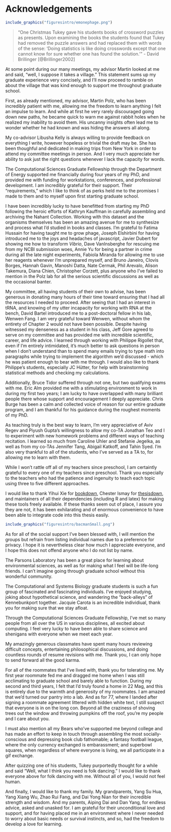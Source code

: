 # Acknowledgements {-}

```r
include_graphics("figuresintro/emonephage.png")
```

> "One Christmas Tukey gave his students books of crossword puzzles as presents. Upon examining the books the students found that Tukey had removed the puzzle answers and had replaced them with words of the sense: 'Doing statistics is like doing crosswords except that one cannot know for sure whether one has found the solution.'" - David Brillinger [@Brillinger2002]

At some point during our many meetings, my advisor Martin looked at me and said, "well, I suppose it takes a village." This statement sums up my graduate experience very concisely, and I'll now proceed to ramble on about the village that was kind enough to support me throughout graduate school.

First, as already mentioned, my advisor, Martin Polz, who has been incredibly patient with me, allowing me the freedom to learn anything I felt an impulse to learn. And while at first he very rarely discouraged going down new paths, he became quick to warn me against rabbit holes when he realized my inability to avoid them. His uncanny insights often lead me to wonder whether he had known and was hiding the answers all along.

My co-advisor Libusha Kelly is always willing to provide feedback on everything I write, however hopeless or trivial the draft may be. She has been thoughful and dedicated in making trips from New York in order to attend my committee meetings in person. And I very much appreciate her ability to ask just the right questions whenever I lack the capacity for words. 

The Computational Sciences Graduate Fellowship through the Department of Energy supported me financially during four years of my PhD, and provided me with funding for workstations, conferences, and professional development. I am incredibly grateful for their support. Their "requirements," which I like to think of as perks held me to the promises I made to them and to myself upon first starting graduate school.

I have been incredibly lucky to have benefitted from starting my PhD following the heroic efforts of Kathryn Kauffman in carefully assembling and archiving the Nahant Collection. Working with this dataset and the organisms themselves has been an amazing avenue for me to synthesize and process what I'd studied in books and classes. I'm grateful to Fatima Hussain for having taught me to grow phage, Joseph Elshirbini for having introduced me to the joys and headaches of javascript, Javier Dubert for showing me how to transform *Vibrio*, Dave VanInsberghe for rescuing me from my NCBI submission woes, Annie Yu for being a partner in crime during all the late night experiments, Fabiola Miranda for allowing me to use her reagents whenever I'm unprepared myself, and Bruno Janeiro, Clovis Borges, Hannah Gavin, Manoshi Datta, Nate Cermak, Phil Arevalo, Alison Takemura, Diana Chien, Christopher Corzett, plus anyone who I've failed to mention in the Polz lab for all the serious scientific discussions as well as the occasional banter.

My committee, all having students of their own to advise, has been generous in donating many hours of their time toward ensuring that I had all the resources I needed to proceed. After seeing that I had an interest in tRNA, and knowing of my utter incapacity for working with RNA at the bench, David Bartel introduced me to a post-doctoral fellow in his lab, Wenwen Fang. I am very grateful toward Wenwen, without whom the entirety of Chapter 2 would not have been possible. Despite having witnessed my denseness as a student in his class, Jeff Gore agreed to serve on my committee and has provided me with incredible scientific, career, and life advice. I learned through working with Philippe Rigollet that, even if I'm entirely intimidated, it's much better to ask questions in person when I don't understand than to spend many emails trying to type math into paragraphs while trying to implement the algorithm we'd discussed - which he was patient enough to bear with me through. I would also like to thank Philippe's students, especially JC Hütter, for help with brainstorming statistical methods and checking my calculations.

Additionally, Bruce Tidor suffered through not one, but two qualifying exams with me. Eric Alm provided me with a stimulating environment to work in during my first two years; I am lucky to have overlapped with many brilliant people there whose support and encouragement I deeply appreciate. Chris Burge has been a calm and collected voice of reason for our entire graduate program, and I am thankful for his guidance during the roughest moments of my PhD.

As teaching truly is the best way to learn, I'm very appreciative of Aviv Regev and Piyush Gupta's willingness to allow my co-TA Jonathan Teo and I to experiment with new homework problems and different ways of teaching recitation. I learned so much from Caroline Uhler and Stefanie Jegelka, as well as from my co-TAs Jennifer Tang, Abigail Katkoff, and Tahin Syed. I'm also very thankful to all of the students, who I've served as a TA to, for allowing me to learn with them.

While I won't rattle off all of my teachers since preschool, I am certaintly grateful to every one of my teachers since preschool. Thank you especially to the teachers who had the patience and ingenuity to teach each topic using three to five different approaches.

I would like to thank Yihui Xie for [bookdown](https://github.com/rstudio/bookdown), Chester Ismay for [thesisdown](https://github.com/ismayc/thesisdown), and maintainers of all their dependencies (including R and latex) for making these tools freely available. If these thanks seem out of place, I assure you they are not, it has been exhilarating and of enormous convenience to have been able to integrate code into this thesis easily.

```r
include_graphics("figuresintro/bacmanSmall.png")
```

As for all of the social support I've been blessed with, I will mention the groups but refrain from listing individual names due to a preference for privacy. I hope it is nevertheless clear how much I appreciate everyone, and I hope this does not offend anyone who I do not list by name.

The Parsons Laboratory has been a great place for learning about environmental sciences, as well as for making what I feel will be life-long friends. I can't imagine going through graduate school without this wonderful community.

The Computational and Systems Biology graduate students is such a fun group of fascinated and fascinating individuals. I've enjoyed studying, joking about hypothetical science, and wandering the "back-alleys" of Kennebunkport together. Jacquie Carota is an incredible individiual, thank you for making sure that we stay afloat.

Through the Computational Sciences Graduate Fellowship, I've met so many people from all over the US in various disciplines, all excited about computing. I feel very lucky to have been able to share science and shenigans with everyone when we meet each year.

My amazingly generous classmates have spent many hours reviewing difficult concepts, entertaining philosophical discussions, and doing countless rounds of resume revisions with me. Thank you, I can only hope to send forward all the good karma.

For all of the roommates that I've lived with, thank you for tolerating me. My first year roommate fed me and dragged me home when I was still acclimating to graduate school and barely able to function. During my second and third years, I felt that I'd truly found a home in 22 Mag, and this is entirely due to the warmth and generosity of my roommates. I am amazed that we'd turned our pantry into a lab. And as for 77, where I landed after signing a roommate agreement littered with hidden white text, I still suspect that everyone is in on the long con. Beyond all the craziness of shoving trees out the window and throwing pumpkins off the roof, you're my people and I care about you.

I must also mention all my Bears who've supported me beyond college and has made an effort to keep in touch through assembling the most socially-conscious and depressing book club fathomable; a fantasy football league, where the only currency exchanged is embarassment; and superbowl squares, when regardless of where everyone is living, we all participate in a gif exchange.

After quizzing one of his students, Tukey purportedly thought for a while and said "Well, what I think you need is folk dancing." I would like to thank everyone above for folk dancing with me. Without all of you, I would not feel human.

And finally, I would like to thank my family. My grandparents, Yang Su Hua, Yang Xiang Wu, Zhao Rui Fang, and Dai Yong Nian for their incredible strength and wisdom. And my parents, Aiping Dai and Dan Yang, for endless advice, asked and unasked for. I am grateful for their unconditional love and support, and for having placed me in an environment where I never needed to worry about basic needs or survival instincts, and so, had the freedom to develop a love for learning.


